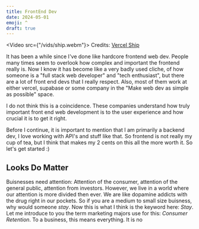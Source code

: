 ```yaml
---
title: FrontEnd Dev
date: 2024-05-01
emoji: ^
draft: true
---
```



<Video src={"/vids/ship.webm"}>
    Credits: [Vercel Ship](https://vercel.com/ship)
</Video>

It has been a while since I've done like hardcore frontend web dev.
People many times seem to overlook how complex and important the frontend really is.
Now I know it has become like a very badly used cliche, of how someone is a "full stack web developer"
and "tech enthusiast", but there are a lot of front end devs that I really respect.
Also, most of them work at either vercel, supabase or some company in the
"Make web dev as simple as possible" space.

I do not think this is a coincidence.
These companies understand how truly important front end web development is to the user experience 
and how crucial it is to get it right.

Before I continue, it is important to mention that I am primarily a backend dev, I love working with
API's and stuff like that. So frontend is not really my cup of tea, but I think that makes my 2 cents on this all the more worth it. So let's get started :)

## Looks Do Matter
Buisnesses need attention: Attention of the consumer, attention of the general public, attention from investors.
However, we live in a world where our attention is more divided then ever. We are like dopamine addicts with the drug right in our pockets.
So if you are a medium to small size buisness, why would someone *stay*. Now this is what I think is the keyword here: _Stay_. Let me introduce to you the term marketing majors use for this: _Consumer Retention_.
To a business, this means everything. 
It is no 


